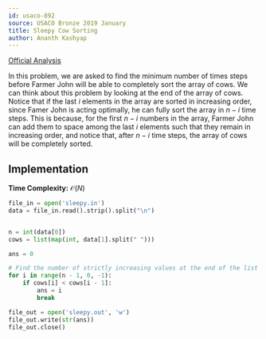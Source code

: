 ```yaml
---
id: usaco-892
source: USACO Bronze 2019 January
title: Sleepy Cow Sorting
author: Ananth Kashyap
---
```


[Official Analysis](http://www.usaco.org/current/data/sol_sleepy_bronze_jan19.html)

In this problem, we are asked to find the minimum number of times steps before Farmer John will be able to completely sort the array of cows. We can think about this problem by looking at the end of the array of cows. Notice that if the last $i$ elements in the array are sorted in increasing order, since Famer John is acting optimally, he can fully sort the array in $n-i$ time steps. This is because, for the first $n-i$ numbers in the array, Farmer John can add them to space among the last $i$ elements such that they remain in increasing order, and notice that, after $n-i$ time steps, the array of cows will be completely sorted. 

## Implementation

**Time Complexity:** $\mathcal{O}(N)$

<LanguageSection>

<PySection>

```python
file_in = open('sleepy.in')
data = file_in.read().strip().split("\n")


n = int(data[0])
cows = list(map(int, data[1].split(" ")))

ans = 0

# Find the number of strictly increasing values at the end of the list
for i in range(n - 1, 0, -1):
    if cows[i] < cows[i - 1]:
        ans = i
        break

file_out = open('sleepy.out', 'w')
file_out.write(str(ans))
file_out.close()
```

</PySection>

</LanguageSection>
